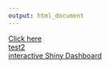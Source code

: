 ```yaml
---
output: html_document
---
```


[Click here](./projects/simulation_project.html)  
[test2](./projects/march_madness_2021.html)  
[interactive Shiny Dashboard](https://jak2312.shinyapps.io/shiny_dashboard/)  
